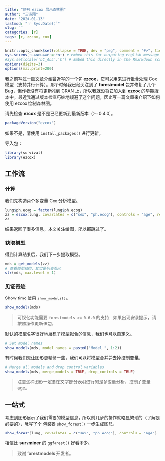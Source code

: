 ```yaml
---
title: "使用 ezcox 展示森林图"
author: "王诗翔"
date: "2020-01-13"
lastmod: "`r Sys.Date()`"
slug: ""
categories: [r]
tags: [r, ezcox, cox]
---
```


```r
knitr::opts_chunk$set(collapse = TRUE, dev = "png", comment = "#>", tidy = "styler")
Sys.setenv("LANGUAGE"="EN") # Embed this for outputing English message
#Sys.setlocale('LC_ALL','C') # Embed this directly in the Rmarkdown script that contains the Chinese character comment
options(digits=3)
options(max.print=200)
```

我之前写过[一篇文章](https://shixiangwang.github.io/home/cn/post/2019-10-23-ezcox-for-batch-cox-models/)介绍最近写的一个包 **ezcox**，它可以用来进行批量处理 Cox 模型（支持并行计算）。那个时候我已经关注到了 **forestmodel** 包并修复了几个 Bug，但作者没有将更新推到 CRAN 上，所以我就没将它加入到 **ezcox** 的早期版本中。最近我通过版本检查巧妙地规避了这个问题，因此写一篇文章来介绍下如何使用 ezcox 绘制森林图。

请先检查 **ezcox** 是不是已经更新到最新版本（>=0.4.0）。

```r
packageVersion("ezcox")
```

如果不是，请使用 `install_packages()` 进行更新。

导入包：

```r
library(survival)
library(ezcox)
```


## 工作流

### 计算

我们先构造两个多变量 Cox 分析模型。

```r
lung$ph.ecog = factor(lung$ph.ecog)
zz = ezcox(lung, covariates = c("sex", "ph.ecog"), controls = "age", return_models = TRUE)
zz
```

结果返回了很多信息，本文关注绘图，所以都跳过了。

### 获取模型

得到计算结果后，我们下一步提取模型。

```r
mds = get_models(zz)
# 查看模型结构，其实是列表而已
str(mds, max.level = 1)
```

### 见证奇迹

Show time 使用 `show_models()`。

```r
show_models(mds)
```

> 可视化功能需要 `forestmodels >= 0.6.0` 的支持，如果出现安装提示，请按照操作更新该包。

默认的模型名字很好地展现了模型拟合的信息，我们也可以自定义。

```r
# Set model names
show_models(mds, model_names = paste0("Model ", 1:2))
```

有时候我们想让图形更精简一些，我们可以将模型合并并去掉控制变量。

```r
# Merge all models and drop control variables
show_models(mds, merge_models = TRUE, drop_controls = TRUE)
```

> 注意这种图形一定要在文字部分表明进行的是多变量分析，控制了变量 age。

## 一站式

考虑到图形展示了我们需要的模型信息，所以前几步的操作就略显繁琐的（了解是必要的），我写了个
包装器 `show_forest()` 一步生成图形。

```r
show_forest(lung, covariates = c("sex", "ph.ecog"), controls = "age")
```

相信比 **survminer** 的 `ggforest()` 好看不少。

> 致谢 **forestmodels** 开发者。
